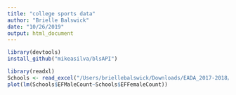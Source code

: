 ```yaml
---
title: "college sports data"
author: "Brielle Balswick"
date: "10/26/2019"
output: html_document
---
```



```r
library(devtools)
install_github("mikeasilva/blsAPI")
```

```r
library(readxl)
Schools <- read_excel("/Users/briellebalswick/Downloads/EADA_2017-2018/Schools.xlsx")
plot(lm(Schools$EFMaleCount~Schools$EFFemaleCount))

```

